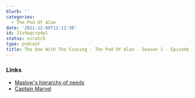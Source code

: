 ```yaml
---
blurb: ''
categories:
  - The Pod Of Alan
date: '2021-12-06T12:12:36'
id: 21v9aqcrp4pl
status: scratch
type: podcast
title: The One With The Cussing - The Pod Of Alan - Season 1 - Episode 11
---
```



### Links

- [Maslow's hierarchy of needs](https://en.wikipedia.org/wiki/Maslow%27s_hierarchy_of_needs)
- [Captain Marvel][cm]



[cm]: https://en.wikipedia.org/wiki/Captain_Marvel_(film)

